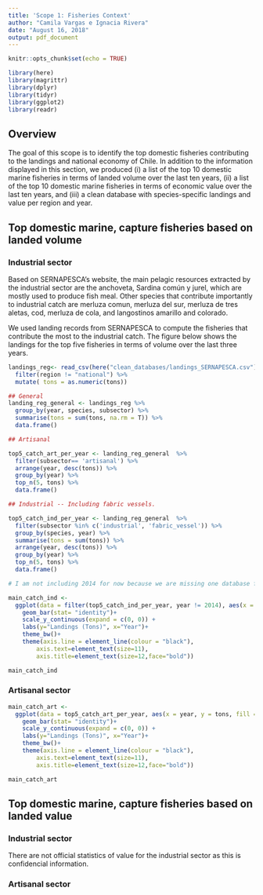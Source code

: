 ```yaml
---
title: 'Scope 1: Fisheries Context'
author: "Camila Vargas e Ignacia Rivera"
date: "August 16, 2018"
output: pdf_document
---
```


```r
knitr::opts_chunk$set(echo = TRUE)

library(here)
library(magrittr)
library(dplyr)
library(tidyr)
library(ggplot2)
library(readr)
```

## Overview

The goal of this scope is to identify the top domestic fisheries contributing to the landings and national economy of Chile. In addition to the information displayed in this section, we produced (i) a list of the top 10 domestic marine fisheries in terms of landed volume over the last ten years, (ii) a list of the top 10 domestic marine fisheries in terms of economic value over the last ten years, and (iii) a clean database with species-specific landings and value per region and year.

## Top domestic marine, capture fisheries based on landed volume

### Industrial sector 

Based on SERNAPESCA's website, the main pelagic resources extracted by the industrial sector are the anchoveta, Sardina común y jurel, which are mostly used to produce fish meal. Other species that contribute importantly to industrial catch are merluza comun, merluza del sur, merluza de tres aletas, cod, merluza de cola, and langostinos amarillo and colorado.

We used landing records from SERNAPESCA to compute the fisheries that contribute the most to the industrial catch. The figure below shows the landings for the top five fisheries in terms of volume over the last three years. 

```r

landings_reg<- read_csv(here("clean_databases/landings_SERNAPESCA.csv")) %>% 
  filter(region != "national") %>% 
  mutate( tons = as.numeric(tons))

```

```r

## General
landing_reg_general <- landings_reg %>%
  group_by(year, species, subsector) %>% 
  summarise(tons = sum(tons, na.rm = T)) %>% 
  data.frame()

## Artisanal

top5_catch_art_per_year <- landing_reg_general  %>%
  filter(subsector== 'artisanal') %>% 
  arrange(year, desc(tons)) %>% 
  group_by(year) %>% 
  top_n(5, tons) %>% 
  data.frame()

## Industrial -- Including fabric vessels. 

top5_catch_ind_per_year <- landing_reg_general  %>%
  filter(subsector %in% c('industrial', 'fabric_vessel')) %>% 
  group_by(species, year) %>% 
  summarise(tons = sum(tons)) %>% 
  arrange(year, desc(tons)) %>% 
  group_by(year) %>% 
  top_n(5, tons) %>% 
  data.frame()

```


```r

# I am not including 2014 for now because we are missing one database for industrial landings for 2014 (landings per species and region in national waters)

main_catch_ind <- 
  ggplot(data = filter(top5_catch_ind_per_year, year != 2014), aes(x = year, y = tons, fill = species)) + 
    geom_bar(stat= "identity")+
    scale_y_continuous(expand = c(0, 0)) +
    labs(y="Landings (Tons)", x="Year")+
    theme_bw()+
    theme(axis.line = element_line(colour = "black"),
        axis.text=element_text(size=11),
        axis.title=element_text(size=12,face="bold"))

main_catch_ind 
```

### Artisanal sector 

```r

main_catch_art <- 
  ggplot(data = top5_catch_art_per_year, aes(x = year, y = tons, fill = species)) + 
    geom_bar(stat= "identity")+
    scale_y_continuous(expand = c(0, 0)) +
    labs(y="Landings (Tons)", x="Year")+
    theme_bw()+
    theme(axis.line = element_line(colour = "black"),
        axis.text=element_text(size=11),
        axis.title=element_text(size=12,face="bold"))

main_catch_art

```


## Top domestic marine, capture fisheries based on landed value

### Industrial sector

There are not official statistics of value for the industrial sector as this is confidencial information. 

### Artisanal sector

<!-- Incluir resultados de valores segun precio playa -->
